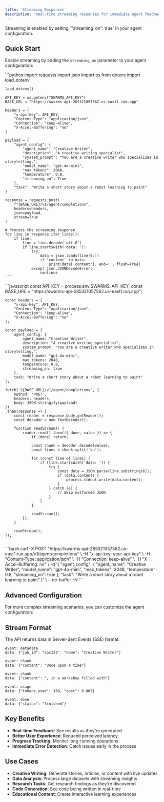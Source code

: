 ```yaml
---
title: 'Streaming Responses'
description: 'Real-time streaming responses for immediate agent feedback'
---
```




<Info>
Streaming is enabled by setting `"streaming_on": true` in your agent configuration.
</Info>

## Quick Start

Enable streaming by adding the `streaming_on` parameter to your agent configuration:

<Tabs>
  <Tab title="Python">
    ```python
    import requests
    import json
    import os
    from dotenv import load_dotenv

    load_dotenv()

    API_KEY = os.getenv("SWARMS_API_KEY")
    BASE_URL = "https://swarms-api-285321057562.us-east1.run.app"

    headers = {
        "x-api-key": API_KEY,
        "Content-Type": "application/json",
        "Connection": "keep-alive",
        "X-Accel-Buffering": "no"
    }

    payload = {
        "agent_config": {
            "agent_name": "Creative Writer",
            "description": "A creative writing specialist",
            "system_prompt": "You are a creative writer who specializes in storytelling.",
            "model_name": "gpt-4o-mini",
            "max_tokens": 2048,
            "temperature": 0.8,
            "streaming_on": True
        },
        "task": "Write a short story about a robot learning to paint"
    }

    response = requests.post(
        f"{BASE_URL}/v1/agent/completions",
        headers=headers,
        json=payload,
        stream=True
    )

    # Process the streaming response
    for line in response.iter_lines():
        if line:
            line = line.decode('utf-8')
            if line.startswith('data: '):
                try:
                    data = json.loads(line[6:])
                    if 'content' in data:
                        print(data['content'], end='', flush=True)
                except json.JSONDecodeError:
                    continue
    ```
  </Tab>
  <Tab title="JavaScript">
    ```javascript
    const API_KEY = process.env.SWARMS_API_KEY;
    const BASE_URL = "https://swarms-api-285321057562.us-east1.run.app";

    const headers = {
        "x-api-key": API_KEY,
        "Content-Type": "application/json",
        "Connection": "keep-alive",
        "X-Accel-Buffering": "no"
    };

    const payload = {
        agent_config: {
            agent_name: "Creative Writer",
            description: "A creative writing specialist",
            system_prompt: "You are a creative writer who specializes in storytelling.",
            model_name: "gpt-4o-mini",
            max_tokens: 2048,
            temperature: 0.8,
            streaming_on: true
        },
        task: "Write a short story about a robot learning to paint"
    };

    fetch(`${BASE_URL}/v1/agent/completions`, {
        method: 'POST',
        headers: headers,
        body: JSON.stringify(payload)
    })
    .then(response => {
        const reader = response.body.getReader();
        const decoder = new TextDecoder();

        function readStream() {
            reader.read().then(({ done, value }) => {
                if (done) return;

                const chunk = decoder.decode(value);
                const lines = chunk.split('\n');

                for (const line of lines) {
                    if (line.startsWith('data: ')) {
                        try {
                            const data = JSON.parse(line.substring(6));
                            if (data.content) {
                                process.stdout.write(data.content);
                            }
                        } catch (e) {
                            // Skip malformed JSON
                        }
                    }
                }

                readStream();
            });
        }

        readStream();
    });
    ```
  </Tab>
  <Tab title="cURL">
    ```bash
    curl -X POST "https://swarms-api-285321057562.us-east1.run.app/v1/agent/completions" \
      -H "x-api-key: your-api-key" \
      -H "Content-Type: application/json" \
      -H "Connection: keep-alive" \
      -H "X-Accel-Buffering: no" \
      -d '{
        "agent_config": {
          "agent_name": "Creative Writer",
          "model_name": "gpt-4o-mini",
          "max_tokens": 2048,
          "temperature": 0.8,
          "streaming_on": true
        },
        "task": "Write a short story about a robot learning to paint"
      }' \
      --no-buffer -N
    ```
  </Tab>
</Tabs>

## Advanced Configuration

For more complex streaming scenarios, you can customize the agent configuration:

## Stream Format

The API returns data in Server-Sent Events (SSE) format:

```
event: metadata
data: {"job_id": "abc123", "name": "Creative Writer"}

event: chunk
data: {"content": "Once upon a time"}

event: chunk
data: {"content": ", in a workshop filled with"}

event: usage
data: {"tokens_used": 150, "cost": 0.003}

event: done
data: {"status": "finished"}
```

## Key Benefits

- **Real-time Feedback**: See results as they're generated
- **Better User Experience**: Reduced perceived latency
- **Progress Tracking**: Monitor long-running operations
- **Immediate Error Detection**: Catch issues early in the process

## Use Cases

- **Creative Writing**: Generate stories, articles, or content with live updates
- **Data Analysis**: Process large datasets with streaming insights
- **Research Tasks**: Get research findings as they're discovered
- **Code Generation**: See code being written in real-time
- **Educational Content**: Create interactive learning experiences
